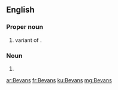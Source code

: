 {{also|bevañs}}
==English==

===Proper noun===
{{en-proper noun}}

# {{surname|from=Welsh|dot=,}} variant of {{m|en|Bevan}}.

===Noun===
{{head|en|noun plural form}}

# {{plural of|Bevan|lang=en}}

[[ar:Bevans]]
[[fr:Bevans]]
[[ku:Bevans]]
[[mg:Bevans]]